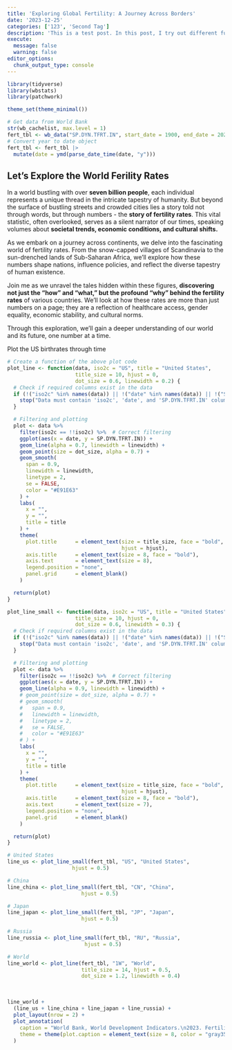 ```yaml
---
title: 'Exploring Global Fertility: A Journey Across Borders'
date: '2023-12-25'
categories: ['123', 'Second Tag']
description: 'This is a test post. In this post, I try out different functionalities'
execute: 
  message: false
  warning: false
editor_options: 
  chunk_output_type: console
---
```



```r
library(tidyverse)
library(wbstats)
library(patchwork)

theme_set(theme_minimal())

# Get data from World Bank
str(wb_cachelist, max.level = 1)
fert_tbl <- wb_data("SP.DYN.TFRT.IN", start_date = 1900, end_date = 2020, country = "all")
# Convert year to date object
fert_tbl <- fert_tbl |> 
  mutate(date = ymd(parse_date_time(date, "y")))
```


## Let's Explore the World Ferility Rates

In a world bustling with over **seven billion people**, each individual represents a unique thread in the intricate tapestry of humanity. But beyond the surface of bustling streets and crowded cities lies a story told not through words, but through numbers - the **story of fertility rates**. This vital statistic, often overlooked, serves as a silent narrator of our times, speaking volumes about **societal trends, economic conditions, and cultural shifts.**

As we embark on a journey across continents, we delve into the fascinating world of fertility rates. From the snow-capped villages of Scandinavia to the sun-drenched lands of Sub-Saharan Africa, we'll explore how these numbers shape nations, influence policies, and reflect the diverse tapestry of human existence.

Join me as we unravel the tales hidden within these figures, **discovering not just the "how" and "what," but the profound "why" behind the fertility rates** of various countries. We'll look at how these rates are more than just numbers on a page; they are a reflection of healthcare access, gender equality, economic stability, and cultural norms.

Through this exploration, we'll gain a deeper understanding of our world and its future, one number at a time.



Plot the US birthrates through time

```r
# Create a function of the above plot code
plot_line <- function(data, iso2c = "US", title = "United States",
                      title_size = 10, hjust = 0,
                      dot_size = 0.6, linewidth = 0.2) {
  # Check if required columns exist in the data
  if (!("iso2c" %in% names(data)) || !("date" %in% names(data)) || !("SP.DYN.TFRT.IN" %in% names(data))) {
    stop("Data must contain 'iso2c', 'date', and 'SP.DYN.TFRT.IN' columns.")
  }

  # Filtering and plotting
  plot <- data %>%
    filter(iso2c == !!iso2c) %>%  # Correct filtering
    ggplot(aes(x = date, y = SP.DYN.TFRT.IN)) +
    geom_line(alpha = 0.7, linewidth = linewidth) +
    geom_point(size = dot_size, alpha = 0.7) +
    geom_smooth(
      span = 0.9,
      linewidth = linewidth,
      linetype = 2,
      se = FALSE,
      color = "#E91E63"
    ) +
    labs(
      x = "",
      y = "",
      title = title
    ) +
    theme(
      plot.title      = element_text(size = title_size, face = "bold",
                                     hjust = hjust),
      axis.title      = element_text(size = 8, face = "bold"),
      axis.text       = element_text(size = 8),
      legend.position = "none",
      panel.grid      = element_blank()
    )

  return(plot)
}

plot_line_small <- function(data, iso2c = "US", title = "United States",
                      title_size = 10, hjust = 0,
                      dot_size = 0.6, linewidth = 0.3) {
  # Check if required columns exist in the data
  if (!("iso2c" %in% names(data)) || !("date" %in% names(data)) || !("SP.DYN.TFRT.IN" %in% names(data))) {
    stop("Data must contain 'iso2c', 'date', and 'SP.DYN.TFRT.IN' columns.")
  }

  # Filtering and plotting
  plot <- data %>%
    filter(iso2c == !!iso2c) %>%  # Correct filtering
    ggplot(aes(x = date, y = SP.DYN.TFRT.IN)) +
    geom_line(alpha = 0.9, linewidth = linewidth) +
    # geom_point(size = dot_size, alpha = 0.7) +
    # geom_smooth(
    #   span = 0.9,
    #   linewidth = linewidth,
    #   linetype = 2,
    #   se = FALSE,
    #   color = "#E91E63"
    # ) +
    labs(
      x = "",
      y = "",
      title = title
    ) +
    theme(
      plot.title      = element_text(size = title_size, face = "bold",
                                     hjust = hjust),
      axis.title      = element_text(size = 8, face = "bold"),
      axis.text       = element_text(size = 7),
      legend.position = "none",
      panel.grid      = element_blank()
    )

  return(plot)
}
```


```r

# United States
line_us <- plot_line_small(fert_tbl, "US", "United States",
                     hjust = 0.5)

# China
line_china <- plot_line_small(fert_tbl, "CN", "China",
                        hjust = 0.5)

# Japan
line_japan <- plot_line_small(fert_tbl, "JP", "Japan",
                        hjust = 0.5)

# Russia
line_russia <- plot_line_small(fert_tbl, "RU", "Russia",
                         hjust = 0.5)

# World
line_world <- plot_line(fert_tbl, "1W", "World",
                        title_size = 14, hjust = 0.5,
                        dot_size = 1.2, linewidth = 0.4)

```

<br>

```r
line_world + 
  (line_us + line_china + line_japan + line_russia) + 
  plot_layout(nrow = 2) +
  plot_annotation(
    caption = "World Bank, World Development Indicators.\n2023. Fertility rate, total (births per woman).\nhttps://data.worldbank.org/indicator/SP.DYN.TFRT.IN",
    theme = theme(plot.caption = element_text(size = 8, color = "gray35"))
  )
```


